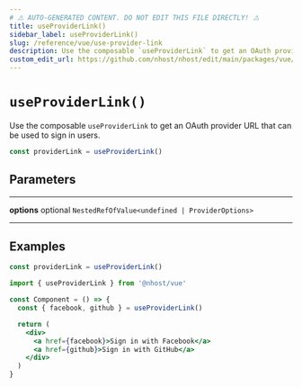 ```yaml
---
# ⚠️ AUTO-GENERATED CONTENT. DO NOT EDIT THIS FILE DIRECTLY! ⚠️
title: useProviderLink()
sidebar_label: useProviderLink()
slug: /reference/vue/use-provider-link
description: Use the composable `useProviderLink` to get an OAuth provider URL that can be used to sign in users.
custom_edit_url: https://github.com/nhost/nhost/edit/main/packages/vue/src/useProviderLink.ts#L32
---
```


# `useProviderLink()`

Use the composable `useProviderLink` to get an OAuth provider URL that can be used to sign in users.

```js
const providerLink = useProviderLink()
```

## Parameters

---

**<span className="parameter-name">options</span>** <span className="optional-status">optional</span> `NestedRefOfValue<undefined | ProviderOptions>`

---

## Examples

```js
const providerLink = useProviderLink()
```

```jsx
import { useProviderLink } from '@nhost/vue'

const Component = () => {
  const { facebook, github } = useProviderLink()

  return (
    <div>
      <a href={facebook}>Sign in with Facebook</a>
      <a href={github}>Sign in with GitHub</a>
    </div>
  )
}
```
